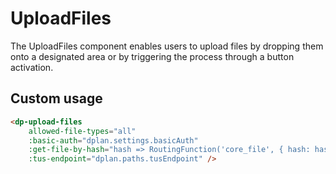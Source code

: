 
<Meta
    title="Components/UploadFiles"
    component={DpUploadFiles}
/>

# UploadFiles

The UploadFiles component enables users to upload files by dropping them onto a designated area or by triggering the process through a button activation.

## Custom usage

```html
<dp-upload-files
    allowed-file-types="all"
    :basic-auth="dplan.settings.basicAuth"
    :get-file-by-hash="hash => RoutingFunction('core_file', { hash: hash })"
    :tus-endpoint="dplan.paths.tusEndpoint" />
```
